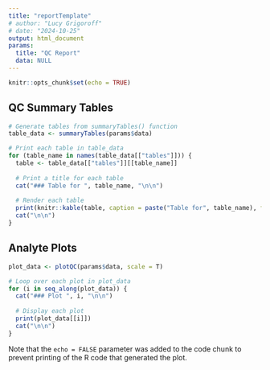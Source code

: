 ```yaml
---
title: "reportTemplate"
# author: "Lucy Grigoroff"
# date: "2024-10-25"
output: html_document
params: 
  title: "QC Report"
  data: NULL
---
```


```r
knitr::opts_chunk$set(echo = TRUE)
```

## QC Summary Tables 
```r
# Generate tables from summaryTables() function
table_data <- summaryTables(params$data)

# Print each table in table_data
for (table_name in names(table_data[["tables"]])) {
  table <- table_data[["tables"]][[table_name]]
  
  # Print a title for each table
  cat("### Table for ", table_name, "\n\n")
  
  # Render each table
  print(knitr::kable(table, caption = paste("Table for", table_name), format = "html"))
  cat("\n\n")
}

```

## Analyte Plots

```r
plot_data <- plotQC(params$data, scale = T)

# Loop over each plot in plot_data
for (i in seq_along(plot_data)) {
  cat("### Plot ", i, "\n\n")
  
  # Display each plot
  print(plot_data[[i]])
  cat("\n\n")
}
```

Note that the `echo = FALSE` parameter was added to the code chunk to prevent printing of the R code that generated the plot.

